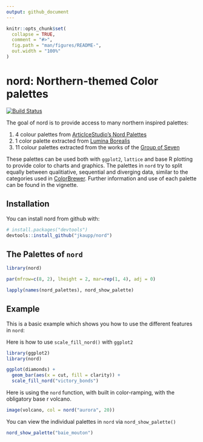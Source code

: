 ```yaml
---
output: github_document
---
```


<!-- README.md is generated from README.Rmd. Please edit that file -->

```r
knitr::opts_chunk$set(
  collapse = TRUE,
  comment = "#>",
  fig.path = "man/figures/README-",
  out.width = "100%"
)
```
# nord: Northern-themed Color palettes

[![Build Status](https://travis-ci.org/jkaupp/nord.svg?branch=master)](https://travis-ci.org/jkaupp/nord)

The goal of nord is to provide access to many northern inspired palettes:

 1. 4  colour palettes from [ArticIceStudio's Nord Palettes](https://git.io/nord) 
 2. 1 color palette extracted from [Lumina Borealis](https://www.luminaborealis.com/)
 3. 11 colour palettes extracted from the works of the [Group of Seven](https://en.wikipedia.org/wiki/Group_of_Seven_(artists))
 
These palettes can be used both with `ggplot2`, `lattice` and base R plotting to provide color to charts and graphics.  The palettes in `nord` try to split equally between qualitiative, sequential and diverging data, similar to the categories used in [ColorBrewer](http://colorbrewer2.org/).  Further information and use of each palette can be found in the vignette.

## Installation

You can install nord from github with:

```r
# install.packages("devtools")
devtools::install_github("jkaupp/nord")
```

## The Palettes of `nord`

```r
library(nord)

par(mfrow=c(8, 2), lheight = 2, mar=rep(1, 4), adj = 0)

lapply(names(nord_palettes), nord_show_palette)

```


## Example

This is a basic example which shows you how to use the different features in `nord`:

Here is how to use `scale_fill_nord()` with `ggplot2` 
```r
library(ggplot2)
library(nord)

ggplot(diamonds) + 
  geom_bar(aes(x = cut, fill = clarity)) +
  scale_fill_nord("victory_bonds")
```

Here is using the `nord` function, with built in color-ramping, with the obligatory base r volcano.

```r
image(volcano, col = nord("aurora", 20))
```

You can view the individual palettes in `nord` via `nord_show_palette()`

```r
nord_show_palette("baie_mouton")
```


